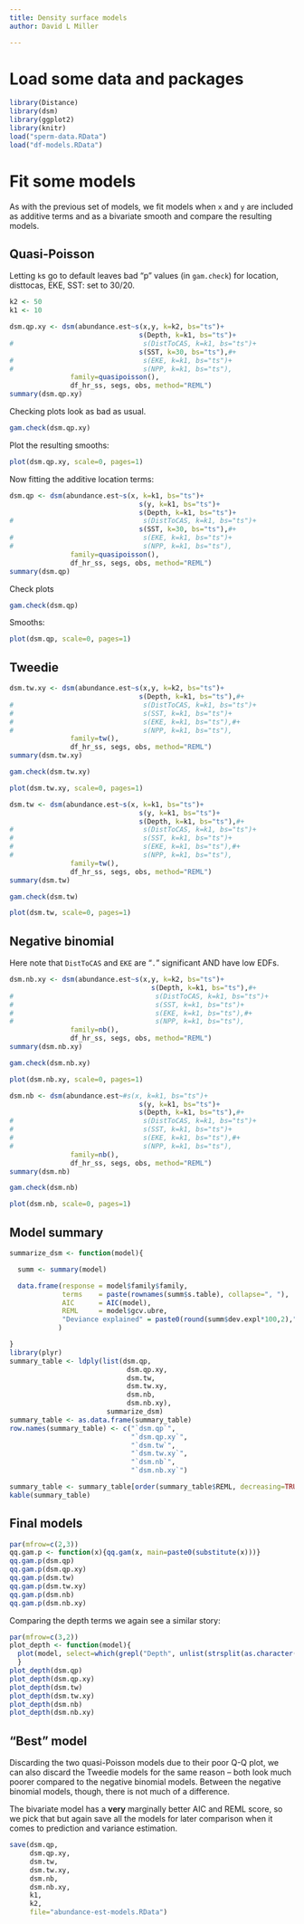 ```yaml
---
title: Density surface models
author: David L Miller

---
```


# Load some data and packages

```r
library(Distance)
library(dsm)
library(ggplot2)
library(knitr)
load("sperm-data.RData")
load("df-models.RData")
```

# Fit some models

As with the previous set of models, we fit models when `x` and `y` are included as additive terms and as a bivariate smooth and compare the resulting models.

## Quasi-Poisson

Letting `k`s go to default leaves bad "p" values (in `gam.check`) for location, disttocas, EKE, SST: set to 30/20.

```r
k2 <- 50
k1 <- 10

dsm.qp.xy <- dsm(abundance.est~s(x,y, k=k2, bs="ts")+
                                s(Depth, k=k1, bs="ts")+
#                                s(DistToCAS, k=k1, bs="ts")+
                                s(SST, k=30, bs="ts"),#+
#                                s(EKE, k=k1, bs="ts")+
#                                s(NPP, k=k1, bs="ts"),
               family=quasipoisson(),
               df_hr_ss, segs, obs, method="REML")
summary(dsm.qp.xy)
```

Checking plots look as bad as usual.

```r
gam.check(dsm.qp.xy)
```


Plot the resulting smooths:

```r
plot(dsm.qp.xy, scale=0, pages=1)
```

Now fitting the additive location terms:

```r
dsm.qp <- dsm(abundance.est~s(x, k=k1, bs="ts")+
                                s(y, k=k1, bs="ts")+
                                s(Depth, k=k1, bs="ts")+
#                                s(DistToCAS, k=k1, bs="ts")+
                                s(SST, k=30, bs="ts"),#+
#                                s(EKE, k=k1, bs="ts")+
#                                s(NPP, k=k1, bs="ts"),
               family=quasipoisson(),
               df_hr_ss, segs, obs, method="REML")
summary(dsm.qp)
```

Check plots

```r
gam.check(dsm.qp)
```


Smooths:

```r
plot(dsm.qp, scale=0, pages=1)
```



## Tweedie


```r
dsm.tw.xy <- dsm(abundance.est~s(x,y, k=k2, bs="ts")+
                                s(Depth, k=k1, bs="ts"),#+
#                                s(DistToCAS, k=k1, bs="ts")+
#                                s(SST, k=k1, bs="ts")+
#                                s(EKE, k=k1, bs="ts"),#+
#                                s(NPP, k=k1, bs="ts"),
               family=tw(),
               df_hr_ss, segs, obs, method="REML")
summary(dsm.tw.xy)
```

```r
gam.check(dsm.tw.xy)
```

```r
plot(dsm.tw.xy, scale=0, pages=1)
```


```r
dsm.tw <- dsm(abundance.est~s(x, k=k1, bs="ts")+
                                s(y, k=k1, bs="ts")+
                                s(Depth, k=k1, bs="ts"),#+
#                                s(DistToCAS, k=k1, bs="ts")+
#                                s(SST, k=k1, bs="ts")+
#                                s(EKE, k=k1, bs="ts"),#+
#                                s(NPP, k=k1, bs="ts"),
               family=tw(),
               df_hr_ss, segs, obs, method="REML")
summary(dsm.tw)
```

```r
gam.check(dsm.tw)
```

```r
plot(dsm.tw, scale=0, pages=1)
```


## Negative binomial

Here note that `DistToCAS` and `EKE` are "`.`" significant AND have low EDFs.

```r
dsm.nb.xy <- dsm(abundance.est~s(x,y, k=k2, bs="ts")+
                                   s(Depth, k=k1, bs="ts"),#+
#                                   s(DistToCAS, k=k1, bs="ts")+
#                                   s(SST, k=k1, bs="ts")+
#                                   s(EKE, k=k1, bs="ts"),#+
#                                   s(NPP, k=k1, bs="ts"),
               family=nb(),
               df_hr_ss, segs, obs, method="REML")
summary(dsm.nb.xy)
```

```r
gam.check(dsm.nb.xy)
```

```r
plot(dsm.nb.xy, scale=0, pages=1)
```


```r
dsm.nb <- dsm(abundance.est~#s(x, k=k1, bs="ts")+
                                s(y, k=k1, bs="ts")+
                                s(Depth, k=k1, bs="ts"),#+
#                                s(DistToCAS, k=k1, bs="ts")+
#                                s(SST, k=k1, bs="ts")+
#                                s(EKE, k=k1, bs="ts"),#+
#                                s(NPP, k=k1, bs="ts"),
               family=nb(),
               df_hr_ss, segs, obs, method="REML")
summary(dsm.nb)
```

```r
gam.check(dsm.nb)
```

```r
plot(dsm.nb, scale=0, pages=1)
```


## Model summary


```r
summarize_dsm <- function(model){

  summ <- summary(model)

  data.frame(response = model$family$family,
             terms    = paste(rownames(summ$s.table), collapse=", "),
             AIC      = AIC(model),
             REML     = model$gcv.ubre,
             "Deviance explained" = paste0(round(summ$dev.expl*100,2),"%")
            )

}
library(plyr)
summary_table <- ldply(list(dsm.qp,
                             dsm.qp.xy,
                             dsm.tw,
                             dsm.tw.xy,
                             dsm.nb,
                             dsm.nb.xy),
                        summarize_dsm)
summary_table <- as.data.frame(summary_table)
row.names(summary_table) <- c("`dsm.qp`",
                              "`dsm.qp.xy`",
                              "`dsm.tw`",
                              "`dsm.tw.xy`",
                              "`dsm.nb`",
                              "`dsm.nb.xy`")
```

```r
summary_table <- summary_table[order(summary_table$REML, decreasing=TRUE),]
kable(summary_table)
```

## Final models

```r
par(mfrow=c(2,3))
qq.gam.p <- function(x){qq.gam(x, main=paste0(substitute(x)))}
qq.gam.p(dsm.qp)
qq.gam.p(dsm.qp.xy)
qq.gam.p(dsm.tw)
qq.gam.p(dsm.tw.xy)
qq.gam.p(dsm.nb)
qq.gam.p(dsm.nb.xy)
```


Comparing the depth terms we again see a similar story:

```r
par(mfrow=c(3,2))
plot_depth <- function(model){
  plot(model, select=which(grepl("Depth", unlist(strsplit(as.character(terms(model$formula)[[3]]), "\\+"))))-1, scale=0, main=paste0(substitute(x)))
  }
plot_depth(dsm.qp)
plot_depth(dsm.qp.xy)
plot_depth(dsm.tw)
plot_depth(dsm.tw.xy)
plot_depth(dsm.nb)
plot_depth(dsm.nb.xy)
```

## "Best" model

Discarding the two quasi-Poisson models due to their poor Q-Q plot, we can also discard the Tweedie models for the same reason -- both look much poorer compared to the negative binomial models. Between the negative binomial models, though, there is not much of a difference.

The bivariate model has a **very** marginally better AIC and REML score, so we pick that but again save all the models for later comparison when it comes to prediction and variance estimation.

```r
save(dsm.qp,
     dsm.qp.xy,
     dsm.tw,
     dsm.tw.xy,
     dsm.nb,
     dsm.nb.xy,
     k1,
     k2,
     file="abundance-est-models.RData")
```
